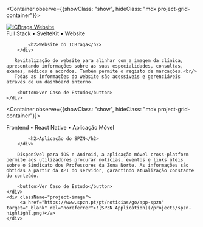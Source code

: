 
<Container observe={{showClass: "show", hideClass: "mdx project-grid-container"}}>
    <div className="project-image">
        <a href="https://icbraga.pt" target="_blank" rel="noreferrer">![ICBraga Website](/projects/icbraga-highlight.png)</a>
    </div>
    <div className="project-description">
        <div>
            Full Stack &#x2022; SvelteKit &#x2022; Website

            <h2>Website do ICBraga</h2>
        </div>

       Revitalização do website para alinhar com a imagem da clínica, apresentando informações sobre as suas especialidades, consultas, exames, médicos e acordos. Também permite o registo de marcações.<br/>
       Todas as informações do website são acessíveis e gerenciáveis através de um dashboard interno.

        <button>Ver Caso de Estudo</button>
    </div>
</Container>

<Container observe={{showClass: "show", hideClass: "mdx project-grid-container"}}>
    <div className="project-description">
        <div>
            Frontend &#x2022; React Native &#x2022; Aplicação Móvel

            <h2>Aplicação do SPZN</h2>
        </div>       

        Disponível para iOS e Android, a aplicação móvel cross-platform permite aos utilizadores procurar notícias, eventos e links úteis sobre o Sindicato dos Professores da Zona Norte. As informações são obtidas a partir da API do servidor, garantindo atualização constante do conteúdo.

        <button>Ver Caso de Estudo</button>
    </div>
    <div className="project-image">
         <a href="https://www.spzn.pt/pt/noticias/go/app-spzn" target="_blank" rel="noreferrer">![SPZN Application](/projects/spzn-highlight.png)</a>
    </div>
</Container>
